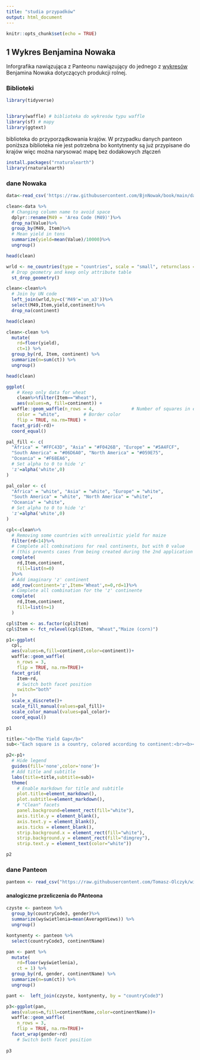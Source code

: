 ```yaml
---
title: "studia przypadków"
output: html_document
---
```


```r
knitr::opts_chunk$set(echo = TRUE)
```

## 1 Wykres Benjamina Nowaka

Inforgrafika nawiązująca z Panteonu nawiązujący do jednego z [wykresów](https://bjnnowak.github.io/memo_agro/) Benjamina Nowaka dotyczących produkcji rolnej.

### Biblioteki

```r

library(tidyverse)


library(waffle) # biblioteka do wykresów typu waffle
library(sf) # mapy
library(ggtext)

```


biblioteka do przyporządkowania krajów. W przypadku danych panteon poniższa biblioteka nie jest potrzebna bo kontytnenty są już przypisane do krajów więc można narysować mapę bez dodakowych złączeń


```r
install.packages("rnaturalearth")
library(rnaturalearth)
```

### dane Nowaka


```r
data<-read_csv('https://raw.githubusercontent.com/BjnNowak/book/main/data/wheat_maize_2010_2020.csv')
```

```r
clean<-data %>%
  # Changing column name to avoid space
  dplyr::rename(M49 = 'Area Code (M49)')%>%
  drop_na(Value)%>%
  group_by(M49, Item)%>%
  # Mean yield in tons
  summarize(yield=mean(Value)/10000)%>%
  ungroup()

head(clean)
```


```r
wrld <- ne_countries(type = "countries", scale = "small", returnclass = "sf")%>%
  # Drop geometry and keep only attribute table
  st_drop_geometry()

clean<-clean%>%
  # Join by UN code
  left_join(wrld,by=c('M49'='un_a3'))%>%
  select(M49,Item,yield,continent)%>%
  drop_na(continent)

head(clean)
```


```r
clean<-clean %>%
  mutate(
    rd=floor(yield),
    ct=1) %>%
  group_by(rd, Item, continent) %>%
  summarize(n=sum(ct)) %>%
  ungroup()

head(clean)
```



```r
ggplot(
    # Keep only data for wheat
    clean%>%filter(Item=="Wheat"),
    aes(values=n, fill=continent)) +
  waffle::geom_waffle(n_rows = 4,              # Number of squares in each row
    color = "white",         # Border color
    flip = TRUE, na.rm=TRUE) +
  facet_grid(~rd)+
  coord_equal()
```


```r
pal_fill <- c(
  "Africa" = "#FFC43D", "Asia" = "#F0426B", "Europe" = "#5A4FCF",
  "South America" = "#06D6A0", "North America" = "#059E75",
  "Oceania" = "#F68EA6",
  # Set alpha to 0 to hide 'z'
  'z'=alpha('white',0)
)

pal_color <- c(
  "Africa" = "white", "Asia" = "white", "Europe" = "white",
  "South America" = "white", "North America" = "white",
  "Oceania" = "white",
  # Set alpha to 0 to hide 'z'
  'z'=alpha('white',0)
)
```


```r
cpl<-clean%>%
  # Removing some countries with unrealistic yield for maize
  filter(rd<14)%>%
  # Complete all combinations for real continents, but with 0 value 
  # (this prevents cases from being created during the 2nd application of the function)
  complete(
    rd,Item,continent, 
    fill=list(n=0)
  )%>%
  # Add imaginary 'z' continent
  add_row(continent='z',Item='Wheat',n=0,rd=1)%>%
  # Complete all combination for the 'z' continente
  complete(
    rd,Item,continent, 
    fill=list(n=1)
  )
```




```r
cpl$Item <- as.factor(cpl$Item)
cpl$Item <- fct_relevel(cpl$Item, "Wheat","Maize (corn)")
```


```r
p1<-ggplot(
  cpl,
  aes(values=n,fill=continent,color=continent))+
  waffle::geom_waffle(
    n_rows = 3, 
    flip = TRUE, na.rm=TRUE)+
  facet_grid(
    Item~rd, 
    # Switch both facet position
    switch="both"
  )+
  scale_x_discrete()+
  scale_fill_manual(values=pal_fill)+
  scale_color_manual(values=pal_color)+
  coord_equal()

p1
```

```r
title<-"<b>The Yield Gap</b>"
sub<-"Each square is a country, colored according to continent:<br><b><span style='color:#FFC43D;'>Africa</span></b>, <b><span style='color:#F0426B;'>Asia</span></b>, <b><span style='color:#5A4FCF;'>Europe</span></b>, <b><span style='color:#059E75;'>Central and North America</span></b>, <b><span style='color:#06D6A0;'>South America</span></b> or <b><span style='color:#F68EA6;'>Oceania</span>. "
```

```r
p2<-p1+
  # Hide legend
  guides(fill='none',color='none')+
  # Add title and subtitle
  labs(title=title,subtitle=sub)+
  theme(
    # Enable markdown for title and subtitle
    plot.title=element_markdown(),
    plot.subtitle=element_markdown(),
    # "Clean" facets 
    panel.background=element_rect(fill="white"),
    axis.title.y = element_blank(),
    axis.text.y = element_blank(),
    axis.ticks = element_blank(),
    strip.background.x = element_rect(fill="white"),
    strip.background.y = element_rect(fill="dimgrey"),
    strip.text.y = element_text(color="white"))

p2
```


### dane Panteon

```r

panteon <- read_csv("https://raw.githubusercontent.com/Tomasz-Olczyk/wizualizacjaR/main/podstawy/panteon_s.csv")

```


#### analogiczne przeliczenia do PAnteona



```r
czyste <- panteon %>%
  group_by(countryCode3, gender)%>%
  summarize(wyświetlenia=mean(AverageViews)) %>%
  ungroup()

```


```r
kontynenty <- panteon %>%
  select(countryCode3, continentName)
```



```r
pan <- pant %>%
  mutate(
    rd=floor(wyświetlenia),
    ct = 1) %>%
  group_by(rd, gender, continentName) %>%
  summarize(n=sum(ct)) %>%
  ungroup()
```


```r

pant <-  left_join(czyste, kontynenty, by = "countryCode3")
```

```r
p3<-ggplot(pan,
  aes(values=n,fill=continentName,color=continentName))+
  waffle::geom_waffle(
    n_rows = 3, 
    flip = TRUE, na.rm=TRUE)+
  facet_wrap(gender~rd) 
    # Switch both facet position
    
p3
```

